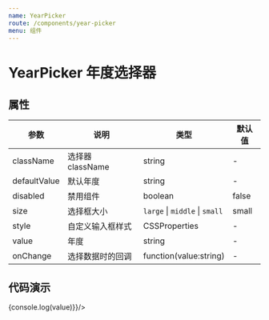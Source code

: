 ```yaml
---
name: YearPicker
route: /components/year-picker
menu: 组件
---
```



# YearPicker 年度选择器
## 属性
| 参数 | 说明 | 类型 | 默认值 |
| --- | --- | --- | --- |
| className | 选择器 className | string | - |
| defaultValue | 默认年度 | string | - |
| disabled | 禁用组件 | boolean | false |
| size | 选择框大小 | `large` \| `middle` \| `small` | small |
| style | 自定义输入框样式 | CSSProperties | - |
| value | 年度 | string | - |
| onChange | 选择数据时的回调 | function(value:string) | - |

## 代码演示
<Playground>
  <YearPicker onChange={(value) => {console.log(value)}}/>

  <YearPicker value='2021' disabled/>
  <YearPicker defaultValue='2021'/>
</Playground>
